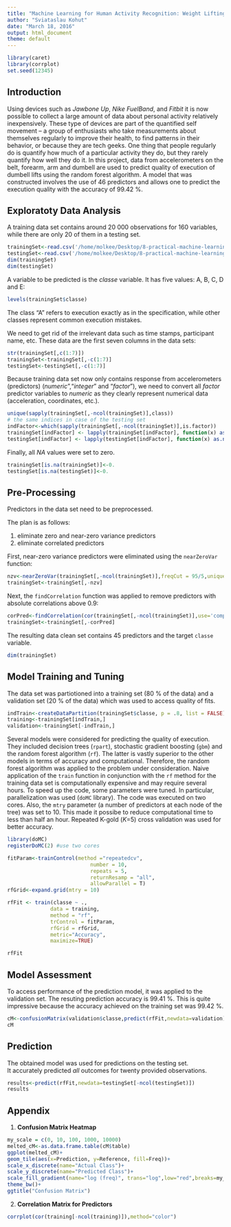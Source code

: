 ```yaml
---
title: "Machine Learning for Human Activity Recognition: Weight Lifting Exercises"
author: "Sviataslau Kohut"
date: "March 18, 2016"
output: html_document
theme: default
---
```

```r
library(caret)
library(corrplot)
set.seed(12345)
```

## Introduction
Using devices such as *Jawbone Up*, *Nike FuelBand*, and *Fitbit* it is now possible to collect a large amount of data about personal activity relatively inexpensively. 
These type of devices are part of the quantified self movement – a group of enthusiasts who take measurements about themselves regularly to improve their health, to find patterns in their behavior, or because they are tech geeks. 
One thing that people regularly do is quantify how much of a particular activity they do, but they rarely quantify how well they do it. 
In this project, data from accelerometers on the belt, forearm, arm and dumbell are used to predict quality of execution of dumbell lifts using the random forest algorithm. 
A model that was constructed involves the use of 46 predictors and allows one to predict the execution quality with the accuracy of 99.42 %. 

## Exploratoty Data Analysis

A training data set contains around 20 000 observations for 160 variables, while there are only 20 of them in a testing set.

```r
trainingSet<-read.csv('/home/molkee/Desktop/8-practical-machine-learning/pml-training.csv',sep = ',',dec='.')
testingSet<-read.csv('/home/molkee/Desktop/8-practical-machine-learning/pml-testing.csv',sep = ',',dec='.')
dim(trainingSet)
dim(testingSet)
```

A variable to be predicted is the *classe* variable. It has five values: A, B, C, D and E:

```r
levels(trainingSet$classe)
```

The class "A" refers to execution exactly as in the specification, while other classes  represent common execution mistakes.

We need to get rid of the irrelevant data such as time stamps, participant name, etc. These data are the first seven columns in the data sets:  

```r
str(trainingSet[,c(1:7)])
trainingSet<-trainingSet[,-c(1:7)]
testingSet<-testingSet[,-c(1:7)]
```

Because training data set now only contains response from accelerometers (predictors) (*numeric*","*integer*" and "*factor*"), we need to convert all *factor* predictor variables to *numeric* as they clearly represent numerical data (acceleration, coordinates, etc.).

```r
unique(sapply(trainingSet[,-ncol(trainingSet)],class))
# the same indices in case of the testing set
indFactor<-which(sapply(trainingSet[,-ncol(trainingSet)],is.factor))
trainingSet[indFactor] <- lapply(trainingSet[indFactor], function(x) as.numeric(as.character(x)))
testingSet[indFactor] <- lapply(testingSet[indFactor], function(x) as.numeric(as.character(x)))
```

Finally, all *NA* values were set to zero. 

```r
trainingSet[is.na(trainingSet)]<-0.
testingSet[is.na(testingSet)]<-0.
```


## Pre-Processing

Predictors in the data set need to be preprocessed.

The plan is as follows:

1. eliminate zero and near-zero variance predictors
2. eliminate correlated predictors  
 
First, near-zero variance predictors were eliminated using the `nearZeroVar` function:
```r
nzv<-nearZeroVar(trainingSet[,-ncol(trainingSet)],freqCut = 95/5,uniqueCut=10)
trainingSet<-trainingSet[,-nzv]
```

Next, the `findCorrelation` function was applied to remove predictors with absolute correlations above 0.9:
```r
corPred<-findCorrelation(cor(trainingSet[,-ncol(trainingSet)],use='complete.obs'),cutoff = 0.90,verbose = F)
trainingSet<-trainingSet[,-corPred]
```

The resulting data clean set contains 45 predictors and the target `classe` variable.
```r
dim(trainingSet)
```

## Model Training and Tuning 

The data set was partiotioned into a training set (80 % of the data) and a validation set (20 % of the data) which was used to access quality of fits. 
```r
indTrain<-createDataPartition(trainingSet$classe, p = .8, list = FALSE)
training<-trainingSet[indTrain,]
validation<-trainingSet[-indTrain,]
```

Several models were considered for predicting the quality of execution.  
They included decision trees (`rpart`), stochastic gradient boosting (`gbm`) and the random forest algorithm (`rf`).
The latter is vastly superior to the other models in terms of accuracy and computational.
Therefore, the random forest algorithm was applied to the problem under consideration. 
Naive application of the `train` function in conjunction with the `rf` method for the training data set is computationally expensive and may require several hours.
To speed up the code, some parameters were tuned. 
In particular, parallelization was used (`doMC` library). 
The code was executed on two cores.
Also, the `mtry` parameter (a number of predictors at each node of the tree) was set to 10. 
This made it possibe to reduce computational time to less than half an hour.
Repeated K-gold (*K*=5) cross validation was used for better accuracy. 
```r
library(doMC)
registerDoMC(2) #use two cores

fitParam<-trainControl(method ="repeatedcv",
                           number = 10,
                           repeats = 5,
                           returnResamp = "all",
                           allowParallel = T)
rfGrid<-expand.grid(mtry = 10)

rfFit <- train(classe ~ ., 
              data = training,
              method = "rf",
              trControl = fitParam,
              rfGrid = rfGrid,
              metric="Accuracy",
              maximize=TRUE)

rfFit
```



## Model Assessment

To access performance of the prediction model, it was applied to the validation set.
The resuting prediction accuracy is 99.41 %.
This is quite impressive because the accuracy achieved on the training set was 99.42 %.
```r
cM<-confusionMatrix(validation$classe,predict(rfFit,newdata=validation))
cM
```

## Prediction

The obtained model was used for predictions on the testing set.  
It accurately predicted *all* outcomes for twenty provided observations.  
```r
results<-predict(rfFit,newdata=testingSet[-ncol(testingSet)])  
results
```

## Appendix 

1. **Confusion Matrix Heatmap**

```r
my_scale = c(0, 10, 100, 1000, 10000)
melted_cM<-as.data.frame.table(cM$table)
ggplot(melted_cM)+
geom_tile(aes(x=Prediction, y=Reference, fill=Freq))+
scale_x_discrete(name="Actual Class")+
scale_y_discrete(name="Predicted Class")+
scale_fill_gradient(name="log (freq)", trans="log",low="red",breaks=my_scale)+
theme_bw()+
ggtitle("Confusion Matrix")
```

2. **Correlation Matrix for Predictors**

```r
corrplot(cor(training[-ncol(training)]),method="color")  
```
